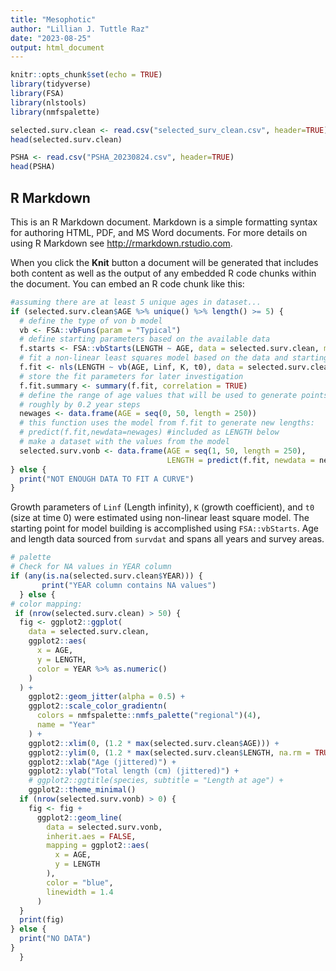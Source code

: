 ```yaml
---
title: "Mesophotic"
author: "Lillian J. Tuttle Raz"
date: "2023-08-25"
output: html_document
---
```


```r
knitr::opts_chunk$set(echo = TRUE)
library(tidyverse)
library(FSA)
library(nlstools)
library(nmfspalette)

selected.surv.clean <- read.csv("selected_surv_clean.csv", header=TRUE)
head(selected.surv.clean)

PSHA <- read.csv("PSHA_20230824.csv", header=TRUE)
head(PSHA)

```

## R Markdown

This is an R Markdown document. Markdown is a simple formatting syntax for authoring HTML, PDF, and MS Word documents. For more details on using R Markdown see <http://rmarkdown.rstudio.com>.

When you click the **Knit** button a document will be generated that includes both content as well as the output of any embedded R code chunks within the document. You can embed an R code chunk like this:

```r
#assuming there are at least 5 unique ages in dataset...
if (selected.surv.clean$AGE %>% unique() %>% length() >= 5) {
  # define the type of von b model
  vb <- FSA::vbFuns(param = "Typical")
  # define starting parameters based on the available data
  f.starts <- FSA::vbStarts(LENGTH ~ AGE, data = selected.surv.clean, methLinf = "oldAge")
  # fit a non-linear least squares model based on the data and starting values
  f.fit <- nls(LENGTH ~ vb(AGE, Linf, K, t0), data = selected.surv.clean, start = f.starts)
  # store the fit parameters for later investigation
  f.fit.summary <- summary(f.fit, correlation = TRUE)
  # define the range of age values that will be used to generate points from the fitted model
  # roughly by 0.2 year steps
  newages <- data.frame(AGE = seq(0, 50, length = 250))
  # this function uses the model from f.fit to generate new lengths:
  # predict(f.fit,newdata=newages) #included as LENGTH below
  # make a dataset with the values from the model
  selected.surv.vonb <- data.frame(AGE = seq(1, 50, length = 250), 
                                   LENGTH = predict(f.fit, newdata = newages))
} else {
  print("NOT ENOUGH DATA TO FIT A CURVE")
}
```
  
Growth parameters of `Linf` (Length infinity), `K` (growth coefficient), and `t0` (size at time 0) were estimated using non-linear least square model. The starting point for model building is accomplished using `FSA::vbStarts`. Age and length data sourced from `survdat` and spans all years and survey areas.
  
```r
# palette
# Check for NA values in YEAR column
if (any(is.na(selected.surv.clean$YEAR))) {
       print("YEAR column contains NA values")
  } else {
# color mapping:
 if (nrow(selected.surv.clean) > 50) {
  fig <- ggplot2::ggplot(
    data = selected.surv.clean,
    ggplot2::aes(
      x = AGE,
      y = LENGTH,
      color = YEAR %>% as.numeric()
    )
  ) +
    ggplot2::geom_jitter(alpha = 0.5) +
    ggplot2::scale_color_gradientn(
      colors = nmfspalette::nmfs_palette("regional")(4),
      name = "Year"
    ) +
    ggplot2::xlim(0, (1.2 * max(selected.surv.clean$AGE))) +
    ggplot2::ylim(0, (1.2 * max(selected.surv.clean$LENGTH, na.rm = TRUE))) +
    ggplot2::xlab("Age (jittered)") +
    ggplot2::ylab("Total length (cm) (jittered)") +
    # ggplot2::ggtitle(species, subtitle = "Length at age") +
    ggplot2::theme_minimal()
  if (nrow(selected.surv.vonb) > 0) {
    fig <- fig +
      ggplot2::geom_line(
        data = selected.surv.vonb,
        inherit.aes = FALSE,
        mapping = ggplot2::aes(
          x = AGE,
          y = LENGTH
        ),
        color = "blue",
        linewidth = 1.4
      )
  }
  print(fig)
} else {
  print("NO DATA")
}
  }
```


